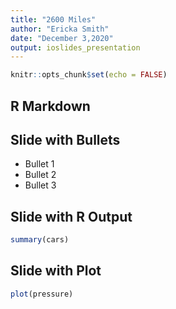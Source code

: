 ```yaml
---
title: "2600 Miles"
author: "Ericka Smith"
date: "December 3,2020"
output: ioslides_presentation
---
```


```r
knitr::opts_chunk$set(echo = FALSE)
```

## R Markdown



## Slide with Bullets

- Bullet 1
- Bullet 2
- Bullet 3

## Slide with R Output

```r
summary(cars)
```

## Slide with Plot

```r
plot(pressure)
```

